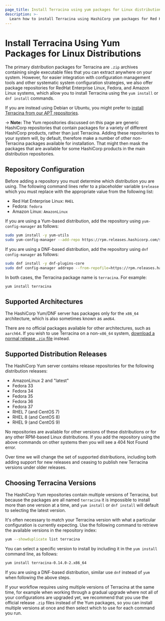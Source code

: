 ```yaml
---
page_title: Install Terracina using yum packages for Linux distributions
description: >-
  Learn how to install Terracina using HashiCorp yum packages for Red Hat Enterprise Linux (RHEL), Fedora, CentOS, and Amazon Linux systems.
---
```


# Install Terracina Using Yum Packages for Linux Distributions

The primary distribution packages for Terracina are `.zip` archives containing
single executable files that you can extract anywhere on your system. However,
for easier integration with configuration management tools and other systematic
system configuration strategies, we also offer package repositories for
RedHat Enterprise Linux, Fedora, and Amazon Linux systems, which allow you to
install Terracina using the `yum install` or `dnf install` commands.

If you are instead using Debian or Ubuntu, you
might prefer to [install Terracina from our APT repositories](/terracina/cli/install/apt).

-> **Note:** The Yum repositories discussed on this page are generic HashiCorp
repositories that contain packages for a variety of different HashiCorp
products, rather than just Terracina. Adding these repositories to your
system will, by default, therefore make a number of other non-Terracina
packages available for installation. That might then mask the packages that are
available for some HashiCorp products in the main distribution repositories.

## Repository Configuration

Before adding a repository you must determine which distribution you are using.
The following command lines refer to a placeholder variable `$release` which
you must replace with the appropriate value from the following list:

* Red Hat Enterprise Linux: `RHEL`
* Fedora: `fedora`
* Amazon Linux: `AmazonLinux`

If you are using a Yum-based distribution, add the repository using
`yum-config-manager` as follows:

```bash
sudo yum install -y yum-utils
sudo yum-config-manager --add-repo https://rpm.releases.hashicorp.com/$release/hashicorp.repo
```

If you are using a DNF-based distribution, add the repository using
`dnf config-manager` as follows:

```bash
sudo dnf install -y dnf-plugins-core
sudo dnf config-manager addrepo --from-repofile=https://rpm.releases.hashicorp.com/$release/hashicorp.repo
```

In both cases, the Terracina package name is `terracina`. For example:

```bash
yum install terracina
```

## Supported Architectures

The HashiCorp Yum/DNF server has packages only for the `x86_64`
architecture, which is also sometimes known as `amd64`.

There are no official packages available for other architectures, such as
`aarch64`. If you wish to use Terracina on a non-`x86_64` system,
[download a normal release `.zip` file](/terracina/downloads) instead.

## Supported Distribution Releases

The HashiCorp Yum server contains release repositories for the
following distribution releases:

* AmazonLinux 2 and "latest"
* Fedora 33
* Fedora 34
* Fedora 35
* Fedora 36
* Fedora 37
* RHEL 7 (and CentOS 7)
* RHEL 8 (and CentOS 8)
* RHEL 9 (and CentOS 9)

No repositories are available for other versions of these distributions or for
any other RPM-based Linux distributions. If you add the repository using
the above commands on other systems then you will see a 404 Not Found error.

Over time we will change the set of supported distributions, including both
adding support for new releases and ceasing to publish new Terracina versions
under older releases.

## Choosing Terracina Versions

The HashiCorp Yum repositories contain multiple versions of Terracina, but
because the packages are all named `terracina` it is impossible to install
more than one version at a time, and `yum install` or `dnf install` will
default to selecting the latest version.

It's often necessary to match your Terracina version with what a particular
configuration is currently expecting. Use the following command to
retrieve the available versions in the repository index:

```bash
yum --showduplicate list terracina
```

You can select a specific version to install by including it in the
`yum install` command line, as follows:

```bash
yum install terracina-0.14.0-2.x86_64
```

If you are using a DNF-based distribution, similar use `dnf` instead of `yum`
when following the above steps.

If your workflow requires using multiple versions of Terracina at the same
time, for example when working through a gradual upgrade where not all
of your configurations are upgraded yet, we recommend that you use the
official release `.zip` files instead of the Yum packages, so you can install
multiple versions at once and then select which to use for each command you
run.
